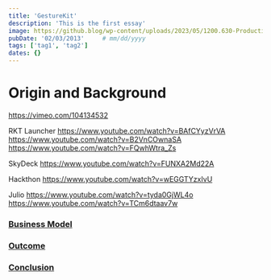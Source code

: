 ```yaml
---
title: 'GestureKit'
description: 'This is the first essay'
image: https://github.blog/wp-content/uploads/2023/05/1200.630-Productivity-wLogo@2x.png?resize=1600%2C850
pubDate: '02/03/2013'     # mm/dd/yyyy
tags: ['tag1', 'tag2']
dates: {}
---
```


# Origin and Background



https://vimeo.com/104134532

RKT Launcher
https://www.youtube.com/watch?v=BAfCYyzVrVA
https://www.youtube.com/watch?v=B2VnCOwnaSA
https://www.youtube.com/watch?v=FQwhWtra_Zs

SkyDeck
https://www.youtube.com/watch?v=FUNXA2Md22A

Hackthon
https://www.youtube.com/watch?v=wEGGTYzxIvU

Julio
https://www.youtube.com/watch?v=tyda0GjWL4o
https://www.youtube.com/watch?v=TCm6dtaav7w


### [Business Model](#business-model)

### [Outcome](#outcome)

### [Conclusion](#conclusion)


